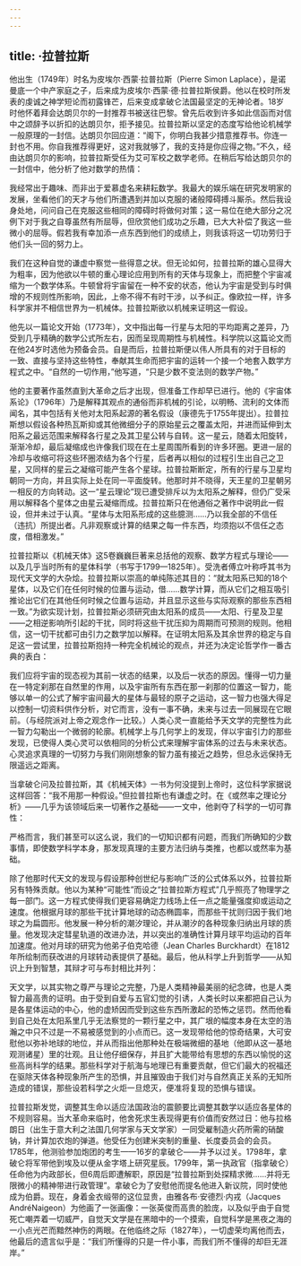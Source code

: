 ```yaml
---
---
---
```

title: ·拉普拉斯
---




他出生（1749年）时名为皮埃尔·西蒙·拉普拉斯（Pierre Simon Laplace），是诺曼底一个中产家庭之子，后来成为皮埃尔·西蒙·德·拉普拉斯侯爵。他以在校时所发表的虔诚之神学短论而初露锋芒，后来变成拿破仑法国最坚定的无神论者。18岁时他怀着拜会达朗贝尔的一封推荐书被送往巴黎。曾先后收到许多如此信函而对信中之颂辞予以折扣的达朗贝尔，拒予接见。拉普拉斯以坚定的态度写给他论机械学一般原理的一封信。达朗贝尔回应道：“阁下，你明白我甚少措意推荐书。你连一封也不用。你自我推荐得更好，这对我就够了，我的支持是你应得之物。”不久，经由达朗贝尔的影响，拉普拉斯受任为艾可军校之数学老师。在稍后写给达朗贝尔的一封信中，他分析了他对数学的热情：

我经常出于趣味、而非出于爱慕虚名来耕耘数学。我最大的娱乐端在研究发明家的发展，坐看他们的天才与他们所遭遇到并加以克服的诸般障碍搏斗厮杀。然后我设身处地，问问自己在克服这些相同的障碍时将做何对策；这一易位在绝大部分之况例下对于我之自尊虽然有所屈辱，但欣赏他们成功之乐趣，已大大补偿了我这一些微小的屈辱。假若我有幸加添一点东西到他们的成绩上，则我该将这一切功劳归于他们头一回的努力上。



我们在这种自觉的谦虚中察觉一些得意之状。但无论如何，拉普拉斯的雄心显得大为粗率，因为他欲以牛顿的重心理论应用到所有的天体与现象上，而把整个宇宙减缩为一个数学体系。牛顿曾将宇宙留在一种不安的状态，他认为宇宙是受到与时俱增的不规则性所影响，因此，上帝不得不有时干涉，以予纠正。像欧拉一样，许多科学家并不相信世界为一机械体。拉普拉斯欲以机械来证明这一假设。

他先以一篇论文开始（1773年），文中指出每一行星与太阳的平均距离之差异，乃受到几乎精确的数学公式所左右，因而呈现周期性与机械性。科学院以这篇论文而在他24岁时选他为预备会员。自是而后，拉普拉斯便以伟人所具有的对于目标的一致、直接与坚持这些特性，奉献其生命而把宇宙的运转一个接一个地套入数学方程式之中。“自然的一切作用，”他写道，“只是少数不变法则的数学产物。”

他的主要著作虽然直到大革命之后才出现，但准备工作却早已进行。他的《宇宙体系论》（1796年）乃是解释其观点的通俗而非机械的引论，以明畅、流利的文体而闻名，其中包括有关他对太阳系起源的著名假设（康德先于1755年提出）。拉普拉斯想以假设各种热瓦斯抑或其他微细分子的原始星云之覆盖太阳，并进而延伸到太阳系之最远范围来解释各行星之及其卫星公转与自转。这一星云，随着太阳旋转，渐渐冷却，最后凝缩成也许像我们现在在土星周围所看到的许多环圈。更进一层的冷却与收缩可将这些环圈浓结为各个行星，后者再以相似的过程引生出自己之卫星，又同样的星云之凝缩可能产生各个星球。拉普拉斯断定，所有的行星与卫星均朝同一方向，并且实际上处在同一平面旋转。他那时并不晓得，天王星的卫星朝另一相反的方向转动。这一“星云理论”现已遭受排斥以为太阳系之解释，但仍广受采用以解释各个星体之由星云凝缩而成。拉普拉斯只在他通俗之著作中说明此一假设，但并未过于认真。“星体与太阳系形成的这些臆测……乃以我全部的不信任（违抗）所提出者。凡非观察或计算的结果之每一件东西，均须抱以不信任之态度，借相激发。”

拉普拉斯以《机械天体》这5卷巍巍巨著来总括他的观察、数学方程式与理论——以及几乎当时所有的星体科学（书写于1799—1825年）。受洗者傅立叶称呼其书为现代天文学的大杂烩。拉普拉斯以崇高的单纯陈述其目的：“就太阳系已知的18个星体，以及它们在任何时候的位置与运动，借……数学计算，而从它们之相互吸引推论出它们在其他任何时候之位置与运动，并且显示这些与实际观察的那些东西相一致。”为欲实现计划，拉普拉斯必须研究由太阳系的成员——太阳、行星及卫星——之相逆影响所引起的干扰，同时将这些干扰压抑为周期而可预测的规则。他相信，这一切干扰都可由引力之数学加以解释。在证明太阳系及其余世界的稳定与自足这一尝试里，拉普拉斯抱持一种完全机械论的观点，并还为决定论哲学作一番古典的表白：

我们应将宇宙的现态视为其前一状态的结果，以及后一状态的原因。懂得一切力量在一特定刹那在自然里的作用，以及宇宙所有东西在那一刹那的位置这一智力，能够以单一的公式了解宇宙间最大的星体与最轻的原子之运动，这一智力也强大得足以控制一切资料供作分析，对它而言，没有一事不确，未来与过去一同展现在它眼前。（与经院派对上帝之观念作一比较。）人类心灵一直能给予天文学的完整性为此一智力勾勒出一个微弱的轮廓。机械学上与几何学上的发现，伴以宇宙引力的那些发现，已使得人类心灵可以依相同的分析公式来理解宇宙体系的过去与未来状态。心灵追求真理的一切努力与我们刚刚想象的智力虽有接近之趋势，但总永远保持无限遥远之距离。



当拿破仑问及拉普拉斯，其《机械天体》一书为何没提到上帝时，这位科学家据说这样回答：“我不用那一种假设。”但拉普拉斯也有谦虚之时。在《或然率之理论分析》——几乎为该领域后来一切著作之基础——一文中，他剥夺了科学的一切可靠性：

严格而言，我们甚至可以这么说，我们的一切知识都有问题，而我们所确知的少数事情，即使数学科学本身，那发现真理的主要方法归纳与类推，也都以或然率为基础。



除了他那时代天文的发现与假设那种创世纪与影响广泛的公式体系以外，拉普拉斯另有特殊贡献。他以为某种“可能性”而设之“拉普拉斯方程式”几乎照亮了物理学之每一部门。这一方程式使得我们更容易确定力线场上任一点之能量强度抑或运动之速度。他根据月球的那些干扰计算地球的动态椭圆率，而那些干扰则归因于我们地球之为扁圆形。他发展一种分析的潮汐理论，并从潮汐的各种现象归纳出月球的质量。他发现决定彗星轨道的改进办法，并以突出的准确性计算月球平均运动的百年加速度。他对月球的研究为他弟子伯克哈德（Jean Charles Burckhardt）在1812年所绘制而获改进的月球转动表提供了基础。最后，他从科学上升到哲学——从知识上升到智慧，其辩才可与布封相比并列：

天文学，以其实物之尊严与理论之完整，乃是人类精神最美丽的纪念碑，也是人类智力最高贵的证明。由于受到自爱与五官幻觉的引诱，人类长时以来都把自己认为是各星体运动的中心，他的虚矫因而受到这些东西所激起的恐怖之惩罚。然而他看到自己处在太阳系里几乎无法察觉的一颗行星之中，其广垠的幅度本身在太空的浩瀚之中只不过是一不易被感觉到的小点而已。这一发现带给他的惊奇结果，大可安慰他以弥补地球的地位，并从而指出他那种处在极端微细的基地（他即从这一基地观测诸星）里的壮观。且让他仔细保存，并且扩大能带给有思想的东西以愉悦的这些高尚科学的结果。那些科学对于航海与地理已有重要贡献，但它们最大的祝福还在驱除天体各种现象所产生的恐惧，并且摧毁由于我们对与自然真正关系的无知所造成的错误，那些设若科学之火炬一旦熄灭，便准将复现的恐惧与错误。



拉普拉斯发觉，调整其生命以适应法国政治的震颤要比调整其数学以适应各星体的不规则容易。当大革命来临时，他舍死求生表现得更有价值而安然过日：他与拉格朗日（出生于意大利之法国几何学家与天文学家）一同受雇制造火药所需的硝酸钠，并计算加农炮的弹道。他受任为创建米突制的重量、长度委员会的会员。1785年，他测验参加炮团的考生——16岁的拿破仑——并予以过关。1798年，拿破仑将军带他到埃及以便从金字塔上研究星辰。1799年，第一执政官（指拿破仑）任命他为内政部长，但6周后即遭解职，原因是“拉普拉斯到处探精求微……并将无限微小的精神带进行政管理”。拿破仑为了安慰他而提名他进入新议院，同时使他成为伯爵。现在，身着金衣缎带的这位显贵，由雅各布·安德烈·内戎（Jacques AndréNaigeon）为他画了一张画像：一张英俊而高贵的脸庞，以及似乎由于自觉死亡嘲弄着一切威严，自觉天文学是在黑暗中的一个摸索，自觉科学是黑夜之海的一小点光芒而黯然神伤的两眼。在他临终之际（1827年），一切虚荣均离他而去，他最后的遗言似乎是：“我们所懂得的只是一件小事，而我们所不懂得的却巨无涯岸。”